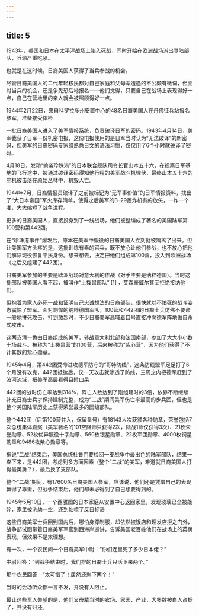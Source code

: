```yaml
---
---
---
```

title: 5
---



1943年，美国和日本在太平洋战场上陷入死战，同时开始在欧洲战场派出登陆部队，兵源严重吃紧。

也就是在这时候，日裔美国人获得了当兵参战的机会。

尽管日裔美国人的二代年轻移民都对自己家庭和父母辈遭遇的不公颇有微词，但面对当兵的机会，还是争先恐后地报名——他们觉得，只要自己在战场上表现得好一点，自己在营地里的亲人就会被照顾得好一点。

1944年2月22日，来自科罗拉多州安置中心的48名日裔美国人在丹佛征兵站报名参军，准备接受体检



一批日裔美国人进入了美军情报系统，负责破译日军的密码。1943年4月14日，美军截获了日军一份机密电报，这份电报使用的是日军当时认为“无法破译”的新密码，但美军的日裔密码专家组熟悉日文的语法习惯，仅仅用了6个小时就破译了密码。

4月18日，发动“偷袭珍珠港”的日本联合舰队司令长官山本五十六，在视察日军基地的飞行途中，被通过破译密码得知他行程的美军战斗机埋伏，最终山本五十六的座机被击落在原始丛林中，机毁人亡。

1944年7月，日裔情报员破译了之前被标记为“无军事价值”的日军情报资料，找出了“大日本帝国”军火库存清单，使得之后美军的B–29轰炸机有的放矢，一炸一个准，大大缩短了战争进程。

更多的日裔美国人，直接投身到了一线战场，他们被整编成了著名的美国陆军第100营和第442团。

在“珍珠港事件”爆发后，原本在美军中服役的日裔美国人立刻就被隔离了出来。但让美国军方头疼的是，这批训练有素的官兵，既不放心让他们参战，也不放心把他们解除现役恢复平民身份。想来想去，决定把他们组成第100营，投入到欧洲战场（之后又组建了442团）。

日裔美军参加的主要是欧洲战场对意大利的作战（对手主要是纳粹德国）。当时这批部队被美国人看不起，被叫作“土拨鼠部队” [1] ，艾森豪威尔甚至拒绝接纳他们。

但抱着为家人必死一战和证明自己忠诚想法的日裔部队，很快就以不怕死的战斗姿态震惊了盟军。面对剽悍的纳粹德国军队，100营和442团的日裔士兵仿佛不要命一般地拼死攻击，打到激烈时，不少日裔美军高喊着口号直接冲向德军阵地做自杀式攻击。

这两支清一色由日裔组成的美军，转战意大利北部和法国南部，参加了大大小小数十场战斗。被称为“土拨鼠营”的100营，后来被称为“紫心营”，因为他们获得了不计其数的紫心勋章。

1945年4月，第442团受命进攻德军防守的“哥特防线”，这条防线盟军足足打了6个月没有攻克，442团抵达后，仅一天攻击就渗透了防线，三周之内把德军赶到了波河流域，把美军高层看得目瞪口呆



442团的战时伤亡率达到314%，阵亡人数达到了刚组建时的3倍，依靠不断继续补充日裔士兵才保持建制完整，成为“二战”期间美军伤亡率最高的步兵团，但也是整个美国陆军历史上获得荣誉最多的团级部队。

整个442团（后第100营并入，保留番号）有18143人次获颁各种勋章，荣誉包括7次总统集体嘉奖（美军著名的101空降师只获得2次，陆战1师仅获得3次）、21枚荣誉勋章、52枚优异服役十字勋章、560枚银星勋章、22枚军团勋章、4000枚铜星勋章和9486枚紫心勋章等。

据说“二战”结束后，美国总统杜鲁门要检阅一支战争中最出色的陆军部队，结果一查下来，是442团，考虑到多方面因素（整个“二战”的美军，难道就日裔美国人打得最英勇？），最后换了支部队。

整个“二战”期间，有17600名日裔美国人参军，应该说，他们还是凭借自己的表现赢得了尊重，但战争结束后，他们却未必得到了自己想要得到的。

1945年5月10日，一个西雅图的日本家庭从安置中心返回家里，发现玻璃已全被敲碎，家里被洗劫一空，还到处喷了反日标语



这些日裔美军士兵回到国内后，哪怕身穿制服，却依然被饭店和理发店拒之门外，战争部试图带着日裔美军军官到西海岸巡讲，告诉美国老百姓他们在战场上的英勇表现，但效果不是太理想。

有一次，一个农民问一个日裔美军中尉：“你们连里死了多少日本佬？”

中尉回答：“到战争结束时，我们排的日裔士兵只活下来两个。”

那个农民回答：“太可惜了！居然还剩下两个！”

当时的会场听众都一言不发，并没有人阻止。

最让这些军人失望的是，他们父母辈当时的农场、家园、产业，大多数被白人占据了，并没有归还。